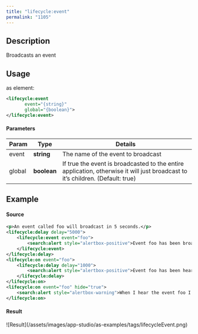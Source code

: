 ```yaml
---
title: "lifecycle:event"
permalink: "1105"
---
```


## Description

Broadcasts an event

## Usage

as element:

```xml
<lifecycle:event
       event="{string}"
       global="{boolean}">
</lifecycle:event>
```

#### Parameters

| Param | Type | Details |
| --- | --- | --- |
| event | **string** | The name of the event to broadcast |
| global | **boolean** | If true the event is broadcasted to the entire application, otherwise it will just broadcast to it’s children. (Default: true) |

## Example

#### Source

```xml
<p>An event called foo will broadcast in 5 seconds.</p>
<lifecycle:delay delay="5000">
    <lifecycle:event event="foo">
        <search:alert style="alertbox-positive">Event foo has been broadcast</search:alert>
    </lifecycle:event>
</lifecycle:delay>
<lifecycle:on event="foo">
    <lifecycle:delay delay="1000">
        <search:alert style="alertbox-positive">Event foo has been heard so I have appeared!</search:alert>
    </lifecycle:delay>
</lifecycle:on>
<lifecycle:on event="foo" hide="true">
    <search:alert style="alertbox-warning">When I hear the event foo I will hide!</search:alert>
</lifecycle:on>
```

#### Result

<Frame>![Result](/assets/images/app-studio/as-examples/tags/lifecycleEvent.png)</Frame>